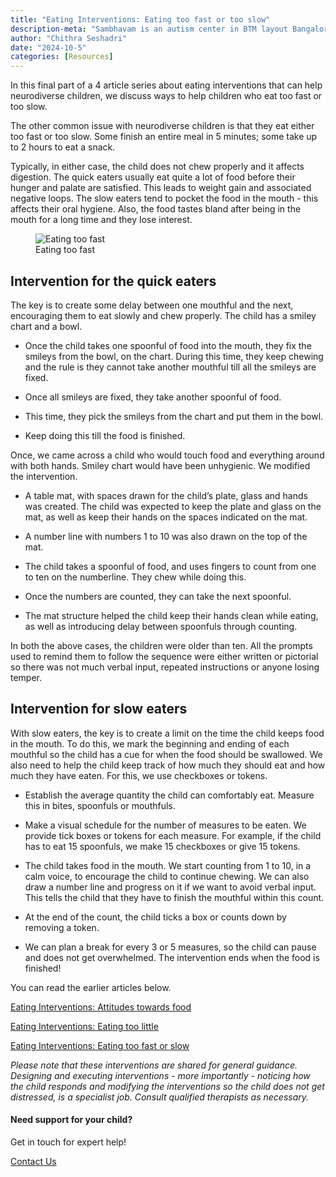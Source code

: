 ```yaml
---
title: "Eating Interventions: Eating too fast or too slow"
description-meta: "Sambhavam is an autism center in BTM layout Bangalore, providing parent guidance, 1 to 1 ABA therapy, speech and occupational therapy. Experienced team, family focused approach."
author: "Chithra Seshadri"
date: "2024-10-5"
categories: [Resources]
---
```


In this final part of a 4 article series about eating interventions that can help neurodiverse children, we discuss ways to help children who eat too fast or too slow.

The other common issue with neurodiverse children is that they eat either too fast or too slow. Some finish an entire meal in 5 minutes; some take up to 2 hours to eat a snack.

Typically, in either case, the child does not chew properly and it affects digestion. The quick eaters usually eat quite a lot of food before their hunger and palate are satisfied. This leads to weight gain and associated negative loops. The slow eaters tend to pocket the food in the mouth - this affects their oral hygiene. Also, the food tastes bland after being in the mouth for a long time and they lose interest.

![Eating too fast](eating4.jpg)

## Intervention for the quick eaters

The key is to create some delay between one mouthful and the next, encouraging them to eat slowly and chew properly. The child has a smiley chart and a bowl.

* Once the child takes one spoonful of food into the mouth, they fix the smileys from the bowl, on the chart. During this time, they keep chewing and the rule is they cannot take another mouthful till all the smileys are fixed.

* Once all smileys are fixed, they take another spoonful of food.

* This time, they pick the smileys from the chart and put them in the bowl.

* Keep doing this till the food is finished.

Once, we came across a child who would touch food and everything around with both hands. Smiley chart would have been unhygienic. We modified the intervention.

* A table mat, with spaces drawn for the child’s plate, glass and hands was created. The child was expected to keep the plate and glass on the mat, as well as keep their hands on the spaces indicated on the mat.

* A number line with numbers 1 to 10 was also drawn on the top of the mat.

* The child takes a spoonful of food, and uses fingers to count from one to ten on the numberline. They chew while doing this.

* Once the numbers are counted, they can take the next spoonful.

* The mat structure helped the child keep their hands clean while eating, as well as introducing delay between spoonfuls through counting.

In both the above cases, the children were older than ten. All the prompts used to remind them to follow the sequence were either written or pictorial so there was not much verbal input, repeated instructions or anyone losing temper.

## Intervention for slow eaters

With slow eaters, the key is to create a limit on the time the child keeps food in the mouth. To do this, we mark the beginning and ending of each mouthful so the child has a cue for when the food should be swallowed. We also need to help the child keep track of how much they should eat and how much they have eaten. For this, we use checkboxes or tokens.

* Establish the average quantity the child can comfortably eat. Measure this in bites, spoonfuls or mouthfuls.

* Make a visual schedule for the number of measures to be eaten. We provide tick boxes or tokens for each measure. For example, if the child has to eat 15 spoonfuls, we make 15 checkboxes or give 15 tokens.

* The child takes food in the mouth. We start counting from 1 to 10, in a calm voice, to encourage the child to continue chewing. We can also draw a number line and progress on it if we want to avoid verbal input. This tells the child that they have to finish the mouthful within this count.

* At the end of the count, the child ticks a box or counts down by removing a token.

* We can plan a break for every 3 or 5 measures, so the child can pause and does not get overwhelmed.
The intervention ends when the food is finished!

You can read the earlier articles below.

[Eating Interventions: Attitudes towards food](/blog/eating-1/)

[Eating Interventions: Eating too little](/blog/eating-3/)

[Eating Interventions: Eating too fast or slow](/blog/eating-4/)

*Please note that these interventions are shared for general guidance. Designing and executing interventions - more importantly - noticing how the child responds and modifying the interventions so the child does not get distressed, is a specialist job. Consult qualified therapists as necessary.*

::: {.page-cta}

#### Need support for your child?

Get in touch for expert help!

<a href="/contact" class="btn btn-primary">Contact Us</a>

:::